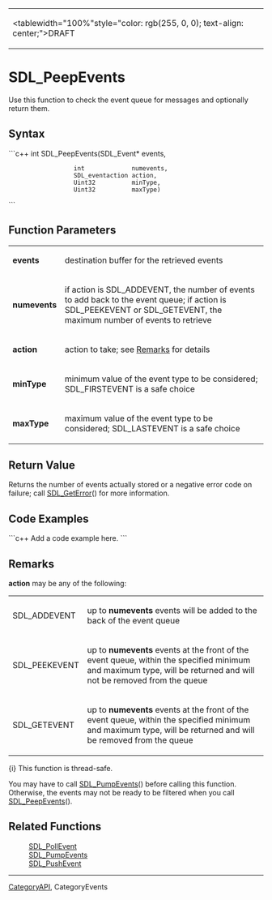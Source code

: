 <!-- pragma section-numbers off -->
<!-- pragma disable-camelcase -->
{|
|<tablewidth="100%"style="color: rgb(255, 0, 0); text-align: center;">DRAFT 
|}


= SDL_PeepEvents =
Use this function to check the event queue for messages and optionally return them.


== Syntax ==
```c++
int SDL_PeepEvents(SDL_Event*      events,
                   int             numevents,
                   SDL_eventaction action,
                   Uint32          minType,
                   Uint32          maxType)
```

== Function Parameters ==
{|
|'''events'''    
| destination buffer for the retrieved events 
|-
|'''numevents''' 
| if action is SDL_ADDEVENT, the number of events to add back to the event queue; if action is SDL_PEEKEVENT or SDL_GETEVENT, the maximum number of events to retrieve  
|-
|'''action'''    
| action to take; see [[#action|Remarks]] for details 
|-
|'''minType'''   
| minimum value of the event type to be considered; SDL_FIRSTEVENT is a safe choice 
|-
|'''maxType'''   
| maximum value of the event type to be considered; SDL_LASTEVENT is a safe choice 
|}

== Return Value ==
Returns the number of events actually stored or a negative error code on failure; call [[SDL_GetError]]() for more information.

== Code Examples ==
```c++
Add a code example here.
```

== Remarks ==
<span id="action"></span> '''action''' may be any of the following: <!-- <span style="color: green;">(from enum SDL_eventaction which has no page)</span> -->
{|
|SDL_ADDEVENT 
|up to '''numevents''' events will be added to the back of the event queue 
|-
|SDL_PEEKEVENT 
|up to '''numevents''' events at the front of the event queue, within the specified minimum and maximum type, will be returned and will not be removed from the queue
|-
|SDL_GETEVENT 
|up to '''numevents''' events at the front of the event queue, within the specified minimum and maximum type, will be returned and will be removed from the queue
|}

{i} This function is thread-safe.

You may have to call [[SDL_PumpEvents]]() before calling this function. Otherwise, the events may not be ready to be filtered when you call [[SDL_PeepEvents]]().

== Related Functions ==
: [[SDL_PollEvent]]
: [[SDL_PumpEvents]]
: [[SDL_PushEvent]]

----
[[CategoryAPI]], CategoryEvents
